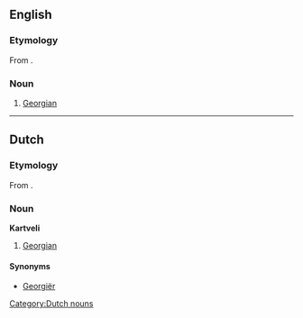 ==English==

===Etymology===
From {{etyl|ka|en}} {{term|ქართველი|lang=ka|tr=kartveli}}.

===Noun===
{{en-noun|?}}

# [[Georgian]]

----

==Dutch==

===Etymology===
From {{etyl|ka|nl}} {{term|ქართველი|lang=ka|tr=kartveli}}.

===Noun===
'''Kartveli'''

# [[Georgian]]

====Synonyms====
* [[Georgiër]]

[[Category:Dutch nouns]]